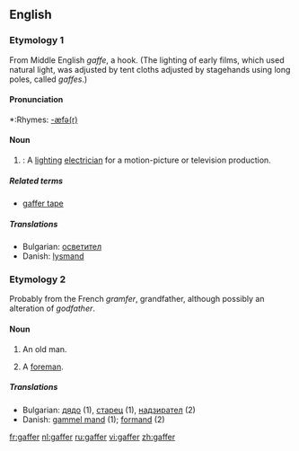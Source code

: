==English==

===Etymology 1===
From Middle English ''gaffe'', a hook. (The lighting of early films, which used natural light, was adjusted by tent cloths adjusted by stagehands using long poles, called ''gaffes''.)

====Pronunciation====
*:Rhymes: [[Rhymes:English:-æfə(r)|-æfə(r)]]

====Noun====
{{en-noun}}

# {{context|Filmology}}: A [[lighting]] [[electrician]] for a motion-picture or television production.

=====Related terms=====
*[[gaffer tape]]

=====Translations=====
*Bulgarian: [[осветител]] {{m}}
*Danish: [[lysmand]]

===Etymology 2===
Probably from the French ''gramfer'', grandfather, although possibly an alteration of ''godfather''.

====Noun====
{{en-noun}}

# {{colloquial}} An old man.
# {{UK}} A [[foreman]].

=====Translations=====
*Bulgarian: [[дядо]] {{n}} (1), [[старец]] {{m}} (1), [[надзирател]] {{m}} (2)
*Danish: [[gammel mand]] (1); [[formand]] (2)

[[fr:gaffer]]
[[nl:gaffer]]
[[ru:gaffer]]
[[vi:gaffer]]
[[zh:gaffer]]